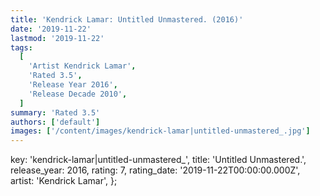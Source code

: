 ```yaml
---
title: 'Kendrick Lamar: Untitled Unmastered. (2016)'
date: '2019-11-22'
lastmod: '2019-11-22'
tags:
  [
    'Artist Kendrick Lamar',
    'Rated 3.5',
    'Release Year 2016',
    'Release Decade 2010',
  ]
summary: 'Rated 3.5'
authors: ['default']
images: ['/content/images/kendrick-lamar|untitled-unmastered_.jpg']
---
```


  key: 'kendrick-lamar|untitled-unmastered_',
  title: 'Untitled Unmastered.',
  release_year: 2016,
  rating: 7,
  rating_date: '2019-11-22T00:00:00.000Z',
  artist: 'Kendrick Lamar',
};

<MusicRating data={data} />
